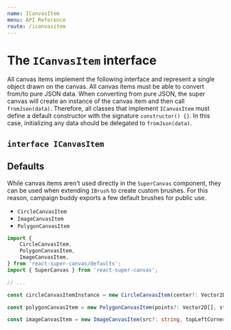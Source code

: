 ```yaml
---
name: ICanvasItem
menu: API Reference
route: /icanvasitem
---
```



# The `ICanvasItem` interface

All canvas items implement the following interface and represent a single object drawn on the canvas. All canvas items must be able to convert from/to pure JSON data. When converting from pure JSON, the super canvas will create an instance of the canvas item and then call `fromJson(data)`. Therefore, all classes that implement `ICanvasItem` must define a default constructor with the signature `constructor() {}`. In this case, initializing any data should be delegated to `fromJson(data)`.

## `interface ICanvasItem`

<InterfaceDocumentation interfaceMetadata={ICanvasItemMeta} />

## Defaults

While canvas items aren't used directly in the `SuperCanvas` component, they can be used when extending `IBrush` to create custom brushes. For this reason, campaign buddy exports a few default brushes for public use.

* `CircleCanvasItem`
* `ImageCanvasItem`
* `PolygonCanvasItem`

```ts
import {
	CircleCanvasItem,
	PolygonCanvasItem,
	ImageCanvasItem,
} from 'react-super-canvas/defaults';
import { SuperCanvas } from 'react-super-canvas';

// ...

const circleCanvasItemInstance = new CircleCanvasItem(center?: Vector2D, radius?: number, styleContext?: StyleContext);

const polygonCanvasItem = new PolygonCanvasItem(points?: Vector2D[], styleContext?: StyleContext);

const imageCanvasItem = new ImageCanvasItem(src?: string, topLeftCorner?: Vector2D, imageCache?: IImageCache);
```
